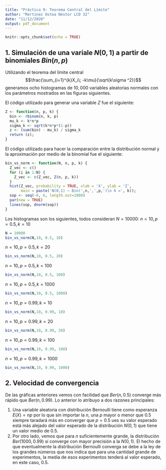 ```yaml
---
title: "Práctica 9: Teorema Central del Límite"
author: "Martínez Ostoa Néstor LCD 32"
date: "11/12/2020"
output: pdf_document
---
```


```r
knitr::opts_chunk$set(echo = TRUE)
```

## 1. Simulación de una variale $N(0,1)$ a partir de binomiales $Bin(n,p)$
Utilizando el teorema del límite central $$\frac{\sum_{i=1}^{k}X_i\; -k\mu}{\sqrt{k\sigma ^2}}$$ generamos ocho histogramas de $10,000$ variables aleatorias normales con los parámetros mostrados en las figuras siguientes. 

El código utilizado para generar una variable $Z$ fue el siguiente:
``` r
Z <- function(n, p, k) {
  bin <- rbinom(n, k, p)
  mu_k <- k*n*p
  sigma_k <- sqrt(k*n*p*(1-p))
  z <- (sum(bin) - mu_k) / sigma_k
  return (z);
}
```

El código utilizado para hacer la comparación entre la distribución normal y la aproximación por medio de la binomial fue el siguiente:
``` r
bin_vs_norm <- function(N, n, p, k) {
  Z_vec <- c()
  for (i in 1:N) {
    Z_vec <- c(Z_vec, Z(n, p, k))
  }
  hist(Z_vec, probability = TRUE, xlab = 'X', ylab = 'Z',
       main = paste('N(0,1) ~ Bin(',n,',',p,')\n k =', k));
  sop <- seq(-6, 6, length.out=1000)
  par(new = TRUE)
  lines(sop, dnorm(sop))
}
```

Los histogramas son los siguientes, todos consideran $N = 10000$:
$n=10, p=0.5, k=10$
``` r
N = 10000
bin_vs_norm(N,10, 0.5, 10)
```
$n=10, p=0.5, k=20$
```r
bin_vs_norm(N,10, 0.5, 20)
```

$n=10, p=0.5, k=100$
```r
bin_vs_norm(N,10, 0.5, 100)
```

$n=10, p=0.5, k=1000$
```r
bin_vs_norm(N,10, 0.5, 1000)
```

$n=10, p=0.99, k=10$
```r
bin_vs_norm(N,10, 0.99, 10)
```

$n=10, p=0.99, k=20$
```r
bin_vs_norm(N,10, 0.99, 20)
```

$n=10, p=0.99, k=100$
```r
bin_vs_norm(N,10, 0.99, 100)
```

$n=10, p=0.99, k=1000$
```r
bin_vs_norm(N,10, 0.99, 1000)
```

## 2. Velocidad de convergencia
De las gráficas anteriores vemos con facilidad que $Ber(n, 0.5)$ converge más rápido que $Ber(n, 0.99)$. Lo anterior lo atribuyo a dos razones principales: 

1. Una variable aleatoria con distribución Bernoulli tiene como esperanza $E(X) = np$ por lo que sin importar la $n$, una $p$ mayor o menor que $0.5$ siempre taradará más en converger que $p=0.5$ ues su valor esperado está más alejado del valor esperado de la distribución $N(0,1)$ que tiene un valor medio de $0.5$. 
2. Por otro lado, vemos que para $n$ suficientemente grande, la distribución $Ber(1000, 0.99)$ sí converge con mayor precisión a la $N(0,1)$. El hecho de que eventualmente la distribución Bernoulli converga se debe a la ley de los grandes números que nos indica que para una cantidad grande de experimentos, la media de esos experimentos tenderá al valor esperado, en este caso, $0.5$. 
